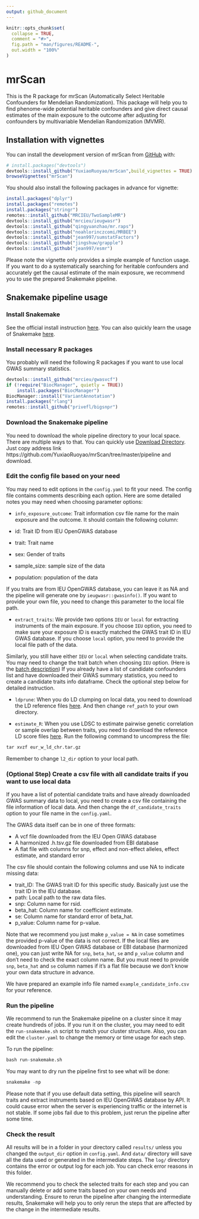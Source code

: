 ```yaml
---
output: github_document
---
```


<!-- README.md is generated from README.Rmd. Please edit that file -->

```r
knitr::opts_chunk$set(
  collapse = TRUE,
  comment = "#>",
  fig.path = "man/figures/README-",
  out.width = "100%"
)
```

# mrScan

This is the R package for mrScan (Automatically Select Heritable Confounders for Mendelian Randomization). 
This package will help you to find phenome-wide potential heritable confounders and 
give direct causal estimates of the main exposure to the outcome after adjusting for 
confounders by multivariable Mendelian Randomization (MVMR).

## Installation with vignettes

You can install the development version of mrScan from [GitHub](https://github.com/) with:

```r
# install.packages("devtools")
devtools::install_github("YuxiaoRuoyao/mrScan",build_vignettes = TRUE)
browseVignettes("mrScan")
```


You should also install the following packages in advance for vignette:
```r
install.packages("dplyr")
install.packages("remotes")
install.packages("stringr")
remotes::install_github("MRCIEU/TwoSampleMR")
devtools::install_github("mrcieu/ieugwasr")
devtools::install_github("qingyuanzhao/mr.raps")
devtools::install_github("noahlorinczcomi/MRBEE")
devtools::install_github("jean997/sumstatFactors")
devtools::install_github("jingshuw/grapple")
devtools::install_github("jean997/esmr")
```

Please note the vignette only provides a simple example of function usage. If you 
want to do a systematically searching for heritable confounders and accurately get 
the causal estimate of the main exposure, we recommend you to use the prepared Snakemake
pipeline. 

## Snakemake pipeline usage

### Install Snakemake

See the official install instruction [here](https://snakemake.readthedocs.io/en/stable/getting_started/installation.html).
You can also quickly learn the usage of Snakemake [here](https://snakemake.readthedocs.io/en/stable/tutorial/tutorial.html).

### Install necessary R packages

You probably will need the following R packages if you want to use local GWAS summary statistics.

```r
devtools::install_github("mrcieu/gwasvcf")
if (!require("BiocManager", quietly = TRUE))
    install.packages("BiocManager")
BiocManager::install("VariantAnnotation")
install.packages("rlang")
remotes::install_github("privefl/bigsnpr")
```

### Download the Snakemake pipeline

You need to download the whole pipeline directory to your local space. There are 
multiple ways to that. You can quickly use [Download Directory](https://download-directory.github.io/). 
Just copy address link https://github.com/YuxiaoRuoyao/mrScan/tree/master/pipeline and download.  

### Edit the config file based on your need

You may need to edit options in the `config.yaml` to fit your need. The config file 
contains comments describing each option. Here are some detailed notes you may need 
when choosing parameter options:  

* `info_exposure_outcome`: Trait information csv file name for the main exposure and 
the outcome. It should contain the following column:  

- id: Trait ID from IEU OpenGWAS database
- trait: Trait name
- sex: Gender of traits
- sample_size: sample size of the data 
- population: population of the data

If you traits are from IEU OpenGWAS database, you can leave it as NA and the pipeline
will generate one by `ieugwasr::gwasinfo()`. If you want to provide your own file,
you need to change this parameter to the local file path.


* `extract_traits`: We provide two options `IEU` or `local` for extracting instruments 
of the main exposure. If you choose `IEU` option, you need to make sure your exposure ID
is exactly matched the GWAS trait ID in IEU GWAS database. If you choose `local` option,
you need to provide the local file path of the data.   


Similarly, you still have either `IEU` or `local` when selecting candidate traits. 
You may need to change the trait batch when choosing `IEU` option. (Here is the [batch description](https://gwas.mrcieu.ac.uk/datasets/)) If you already have a list of candidate 
confounders list and have downloaded their GWAS summary statistics, you need to create 
a candidate traits info dataframe. Check the optional step below for detailed instruction.  


* `ldprune`: When you do LD clumping on local data, you need to download the LD 
reference files [here](http://fileserve.mrcieu.ac.uk/ld/1kg.v3.tgz). And then change 
`ref_path` to your own directory.  


* `estimate_R`: When you use LDSC to estimate pairwise genetic correlation or sample 
overlap between traits, you need to download the reference LD score files [here](https://zenodo.org/records/8182036).
Run the following command to uncompress the file:
```r
tar xvzf eur_w_ld_chr.tar.gz
```
Remember to change `l2_dir` option to your local path.

### (Optional Step) Create a csv file with all candidate traits if you want to use local data

If you have a list of potential candidate traits and have already downloaded GWAS summary 
data to local, you need to create a csv file containing the file information of local data. 
And then change the `df_candidate_traits` option to your file name in the `config.yaml`.  


The GWAS data itself can be in one of three formats: 

- A vcf file downloaded from the IEU Open GWAS database
- A harmonized .h.tsv.gz file downloaded from EBI database
- A flat file with columns for snp, effect and non-effect alleles, effect estimate, and standard error


The csv file should contain the following columns and use NA to indicate missing data: 

- trait_ID: The GWAS trait ID for this specific study. Basically just use the trait ID in the IEU database.
- path: Local path to the raw data files.  
- snp: Column name for rsid.  
- beta_hat: Column name for coefficient estimate.
- se: Column name for standard error of beta_hat.
- p_value: Column name for p-value.  

Note that we recommend you just make `p_value = NA` in case sometimes the provided 
p-value of the data is not correct. If the local files are downloaded from IEU Open 
GWAS database or EBI database (harmonized one), you can just write NA for `snp`, 
`beta_hat`, `se` and `p_value` column and don't need to check the exact column name. 
But you must need to provide `snp`, `beta_hat` and `se` column names if it's a flat 
file because we don't know your own data structure in advance.  


We have prepared an example info file named `example_candidate_info.csv` for your reference.

### Run the pipeline

We recommend to run the Snakemake pipeline on a cluster since it may create hundreds of 
jobs. If you run it on the cluster, you may need to edit the `run-snakemake.sh` 
script to match your cluster structure. Also, you can edit the `cluster.yaml` to 
change the memory or time usage for each step.  

To run the pipeline:

```r
bash run-snakemake.sh
```

You may want to dry run the pipeline first to see what will be done:
```r
snakemake -np
```

Please note that if you use default data setting, this pipeline will search traits and 
extract instruments based on IEU OpenGWAS database by API. It could cause error when 
the server is experiencing traffic or the internet is not stable. If some jobs fail 
due to this problem, just rerun the pipeline after some time.  

### Check the result

All results will be in a folder in your directory called `results/` unless you changed the 
`output_dir` option in `config.yaml`. And `data/` directory will save all the data 
used or generated in the intermediate steps. The `log/` directory contains the error 
or output log for each job. You can check error reasons in this folder.  

We recommend you to check the selected traits for each step and you can manually 
delete or add some traits based on your own needs and understanding.
Ensure to rerun the pipeline after changing the intermediate results, Snakemake will help 
you to only rerun the steps that are affected by the change in the intermediate results.
